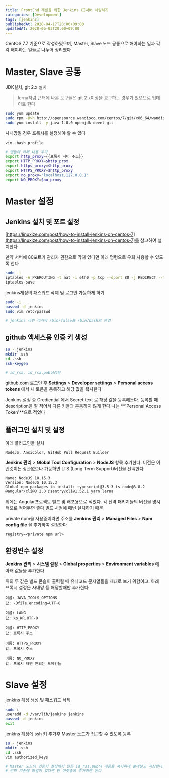 ```yaml
---
title: FrontEnd 개발을 위한 Jenkins CI서버 세팅하기
categories: [Development]
tags: [jenkins]
publishedAt: 2020-04-17T20:00+09:00
updatedAt: 2020-06-03T20:00+09:00
---
```


CentOS 7.7 기준으로 작성하였으며, Master, Slave 노드 공통으로 해야하는 일과 각각 해야하는 일들로 나누어 정리했다

# Master, Slave 공통

JDK설치, git 2.x 설치

> lerna처럼 근래에 나온 도구들은 git 2.x이상을 요구하는 경우가 있으므로 업데이트 한다

```bash
sudo yum update
sudo rpm -Uvh http://opensource.wandisco.com/centos/7/git/x86_64/wandisco-git-release-7-2.noarch.rpm
sudo yum install -y java-1.8.0-openjdk-devel git
```

사내망일 경우 프록시를 설정해야 할 수 있다

```bash
vim .bash_profile

# 맨밑에 아래 내용 추가
export http_proxy={{프록시 서버 주소}}
export HTTP_PROXY=$http_prox
export https_proxy=$http_proxy
export HTTPS_PROXY=$http_proxy
export no_proxy="localhost,127.0.0.1"
export NO_PROXY=$no_proxy
```

# Master 설정

## Jenkins 설치 및 포트 설정

[https://linuxize.com/post/how-to-install-jenkins-on-centos-7](https://linuxize.com/post/how-to-install-jenkins-on-centos-7)를 참고하여 설치한다

만약 서버에 80포트가 관리자 권한으로 막혀 있다면 아래 명령으로 우회 사용할 수 있도록 한다

```bash
sudo -i
iptables -A PREROUTING -t nat -i eth0 -p tcp --dport 80 -j REDIRECT --to-port 8080
iptables-save
```

jenkins계정의 패스워드 삭제 및 로그인 가능하게 하기

```bash
sudo -i
passwd -d jenkins
sudo vim /etc/passwd

# jenkins 라인 마지막 /bin/false를 /bin/bash로 변경
```

## github 액세스용 인증 키 생성

```bash
su - jenkins
mkdir .ssh
cd .ssh
ssh-keygen

# id_rsa, id_rsa.pub생성됨
```

github.com 로그인 후 **Settings** > **Developer settings** > **Personal access tokens** 에서 새 토큰을 등록하고 해당 값을 복사한다

Jenkins 설정 중 Crediential 에서 Secret text 로 해당 값을 등록해둔다. 등록할 때 description을 잘 적어서 다른 키들과 혼동하지 않게 한다 나는 **'Personal Access Token'**으로 적었다

## 플러그인 설치 및 설정

아래 플러그인들 설치

```text
NodeJS, AnsiColor, GitHub Pull Request Builder
```

**Jenkins 관리** > **Global Tool Configuration** > **NodeJS** 항목 추가한다. 버전은 어떤것이든 상관없으나 가능하면 LTS (Long Term Support)버전을 선택한다

```text
Name: NodeJS 10.15.3
Version: NodeJS 10.15.3
Global npm packages to install: typescript@3.5.3 ts-node@8.8.2 @angular/cli@8.2.0 @sentry/cli@1.52.1 yarn lerna
```

위에는 Angular프로젝트 빌드 및 배포용으로 적었다. 각 전역 패키지들의 버전을 명시적으로 적어두면 좋다 빌드 시점에 매번 설치하기 때문

private npm을 사용중이라면 주소를 **Jenkins 관리** > **Managed Files** > **Npm config file** 을 추가하여 설정한다

```text
registry=<private npm url>
```

## 환경변수 설정

**Jenkins 관리** > **시스템 설정** > **Global properties** > **Environment variables** 에 아래 값들을 추가한다

위의 두 값은 빌드 콘솔이 출력될 때 유니코드 문자열들을 제대로 보기 위함이고. 아래 프록시 설정은 사내망 등 해당할때만 추가한다

```text
이름: JAVA_TOOLS_OPTIONS
값: -Dfile.encoding=UTF-8

이름: LANG
값: ko_KR.UTF-8

이름: HTTP_PROXY
값: 프록시 주소

이름: HTTPS_PROXY
값: 프록시 주소

이름: NO_PROXY
값: 프록시 타면 안되는 도메인들
```

# Slave 설정

jenkins 계성 생성 및 패스워드 삭제

```bash
sudo i
useradd -d /var/lib/jenkins jenkins
passwd -d jenkins
exit
```

jenkins 계정에 ssh 키 추가후 Master 노드가 접근할 수 있도록 등록

```bash
su - jenkins
mkdir .ssh
cd .ssh
vim authorized_keys

# Master 노드의 인증서 설정에서 만든 id_rsa.pub의 내용을 복사하여 붙여넣고 저장한다.
# 만약 기존에 파일이 있다면 맨 아랫줄에 추가하면 된다
```
